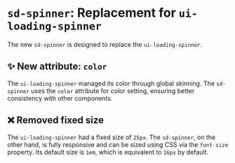 # `sd-spinner`: Replacement for `ui-loading-spinner`

The new `sd-spinner` is designed to replace the `ui-loading-spinner`.

## ✨ New attribute: `color`

The `ui-loading-spinner` managed its color through global skinning. The `sd-spinner` uses the `color` attribute for color setting, ensuring better consistency with other components.

## ❌ Removed fixed size

The `ui-loading-spinner` had a fixed size of `25px`. The `sd-spinner`, on the other hand, is fully responsive and can be sized using CSS via the `font-size` property. Its default size is `1em`, which is equivalent to `16px` by default.

